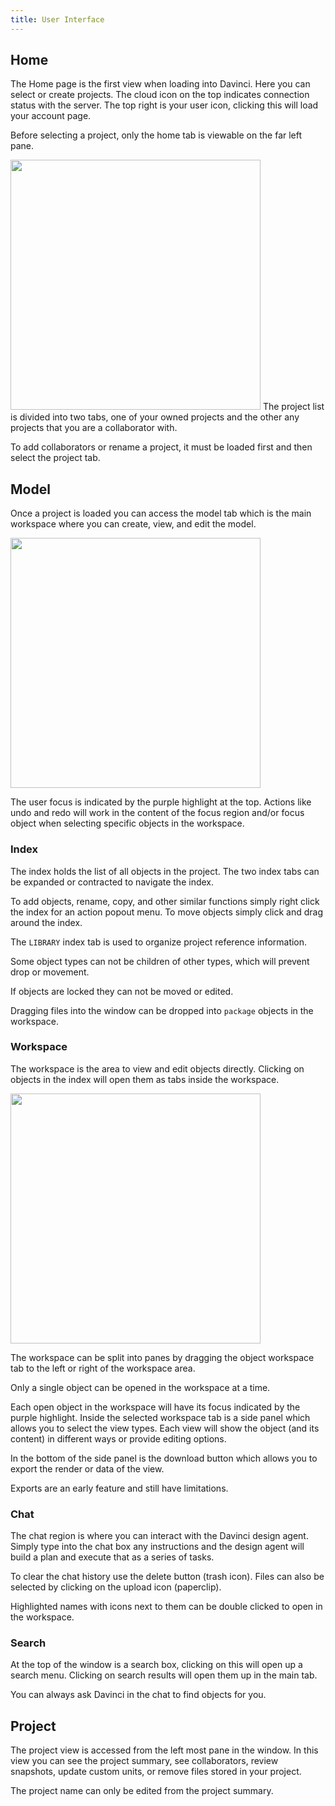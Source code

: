 ```yaml
---
title: User Interface
---
```


## Home
The Home page is the first view when loading into Davinci. Here you can select or create projects. The cloud icon on the top indicates connection status with the server. The top right is your user icon, clicking this will load your account page. 

<Note>Before selecting a project, only the home tab is viewable on the far left pane.</Note>

<img height="400" noZoom src="/images/Home_with_project.png" /> 
The project list is divided into two tabs, one of your owned projects and the other any projects that you are a collaborator with.

<Note>To add collaborators or rename a project, it must be loaded first and then select the project tab.</Note>

## Model
Once a project is loaded you can access the model tab which is the main workspace where you can create, view, and edit the model. 

<img height="400" noZoom src="/images/workspace_overview.jpg" /> 


<Info>The user focus is indicated by the purple highlight at the top. Actions like undo and redo will work in the content of the focus region and/or focus object when selecting specific objects in the workspace.</Info>


### Index
The index holds the list of all objects in the project. The two index tabs can be expanded or contracted to navigate the index.

To add objects, rename, copy, and other similar functions simply right click the index for an action popout menu. To move objects simply click and drag around the index.

<Info>The `LIBRARY` index tab is used to organize project reference information.</Info>

<Note>Some object types can not be children of other types, which will prevent drop or movement.</Note>

<Note>If objects are locked they can not be moved or edited.</Note>

<Note>Dragging files into the window can be dropped into `package` objects in the workspace.</Note>

### Workspace
The workspace is the area to view and edit objects directly. Clicking on objects in the index will open them as tabs inside the workspace.

<img height="400" noZoom src="/images/workspace_example.jpg" /> 

The workspace can be split into panes by dragging the object workspace tab to the left or right of the workspace area.

<Note>Only a single object can be opened in the workspace at a time.</Note>


Each open object in the workspace will have its focus indicated by the purple highlight. Inside the selected workspace tab is a side panel which allows you to select the view types. Each view will show the object (and its content) in different ways or provide editing options. 

In the bottom of the side panel is the download button which allows you to export the render or data of the view. 

<Note>Exports are an early feature and still have limitations.</Note>

### Chat
The chat region is where you can interact with the Davinci design agent. Simply type into the chat box any instructions and the design agent will build a plan and execute that as a series of tasks. 

To clear the chat history use the delete button (trash icon). Files can also be selected by clicking on the upload icon (paperclip).

<Note>Highlighted names with icons next to them can be double clicked to open in the workspace.</Note>

### Search
At the top of the window is a search box, clicking on this will open up a search menu. Clicking on search results will open them up in the main tab. 

<Note>You can always ask Davinci in the chat to find objects for you.</Note>

## Project 
The project view is accessed from the left most pane in the window. In this view you can see the project summary, see collaborators, review snapshots, update custom units, or remove files stored in your project. 

<Note>The project name can only be edited from the project summary.</Note>